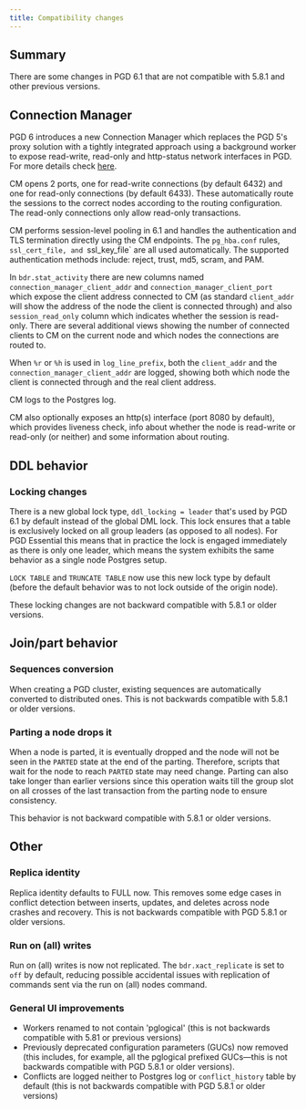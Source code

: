 ```yaml
---
title: Compatibility changes
---
```


## Summary

There are some changes in PGD 6.1 that are not compatible with 5.8.1 and other previous versions.

## Connection Manager 

PGD 6 introduces a new Connection Manager which replaces the PGD 5's proxy solution with a tightly integrated approach using a background worker to expose read-write, read-only and http-status network interfaces in PGD. 
For more details check [here](/pgd/latest/reference/connection-manager/%3E).

CM opens 2 ports, one for read-write connections (by default 6432) and one for read-only connections (by default 6433).
These automatically route the sessions to the correct nodes according to the routing configuration.
The read-only connections only allow read-only transactions.

CM performs session-level pooling in 6.1 and handles the authentication and TLS termination directly using the CM endpoints.
The `pg_hba.conf` rules, `ssl_cert_file, and `ssl_key_file` are all used automatically.
The supported authentication methods include: reject, trust, md5, scram, and PAM.

In `bdr.stat_activity` there are new columns named `connection_manager_client_addr` and `connection_manager_client_port` which expose the client address connected to CM (as standard `client_addr` will show the address of the node the client is connected through) and also `session_read_only` column which indicates whether the session is read-only.
There are several additional views showing the number of connected clients to CM on the current node and which nodes the connections are routed to.

When `%r` or `%h` is used in `log_line_prefix`, both the `client_addr` and the `connection_manager_client_addr` are logged, showing both which node the client is connected through and the real client address.

CM logs to the Postgres log.

CM also optionally exposes an http(s) interface (port 8080 by default), which provides liveness check, info about whether the node is read-write or read-only (or neither) and some information about routing.

## DDL behavior

### Locking changes

There is a new global lock type, `ddl_locking = leader` that's used by PGD 6.1 by default instead of the global DML lock.
This lock ensures that a table is exclusively locked on all group leaders (as opposed to all nodes).
For PGD Essential this means that in practice the lock is engaged immediately as there is only one leader, which means the system exhibits the same behavior as a single node Postgres setup.

`LOCK TABLE` and `TRUNCATE TABLE` now use this new lock type by default (before the default behavior was to not lock outside of the origin node).

These locking changes are not backward compatible with 5.8.1 or older versions.

## Join/part behavior

### Sequences conversion

When creating a PGD cluster, existing sequences are automatically converted to distributed ones.
This is not backwards compatible with 5.8.1 or older versions.

### Parting a node drops it

When a node is parted, it is eventually dropped and the node will not be seen in the `PARTED` state at the end of the parting.
Therefore, scripts that wait for the node to reach `PARTED` state may need change.
Parting can also take longer than earlier versions since this operation waits till the group slot on all crosses of the last transaction from the parting node to ensure consistency.

This behavior is not backward compatible with 5.8.1 or older versions.

## Other

### Replica identity

Replica identity defaults to FULL now.
This removes some edge cases in conflict detection between inserts, updates, and deletes across node crashes and recovery.
This is not backwards compatible with PGD 5.8.1 or older versions.

### Run on (all) writes

Run on (all) writes is now not replicated.
The `bdr.xact_replicate` is set to `off` by default, reducing possible accidental issues with replication of commands sent via the run on (all) nodes command.

### General UI improvements

- Workers renamed to not contain 'pglogical' (this is not backwards compatible with 5.81 or previous versions)
- Previously deprecated configuration parameters (GUCs) now removed (this includes, for example, all the pglogical prefixed GUCs—this is not backwards compatible with PGD 5.8.1 or older versions).
- Conflicts are logged neither to Postgres log or `conflict_history` table by default (this is not backwards compatible with PGD 5.8.1 or older versions)

